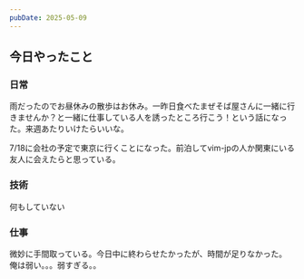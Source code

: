 ```yaml
---
pubDate: 2025-05-09
---
```



## 今日やったこと

### 日常

雨だったのでお昼休みの散歩はお休み。一昨日食べたまぜそば屋さんに一緒に行きませんか？と一緒に仕事している人を誘ったところ行こう！という話になった。来週あたりいけたらいいな。

7/18に会社の予定で東京に行くことになった。前泊してvim-jpの人か関東にいる友人に会えたらと思っている。

### 技術

何もしていない


### 仕事

微妙に手間取っている。今日中に終わらせたかったが、時間が足りなかった。
俺は弱い。。。弱すぎる。。
